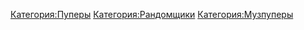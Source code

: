 {{Инфобокс для пуперов
|title2=Lonrefne
|image3=[[Файл:Lonrefne.jpg|thumb]]
|другие_ники=InFeRnAl_KiD
|сферы_творчества=RYTP, RYTPMV
|год_начала=201? год
|image4=
|имя_фамилия=Денис Романов (?)
|дата_рождения=
|место_проживания=
|ссылки=
*[https://www.youtube.com/lonrefne YouTube]
*[https://www.youtube.com/channel/UCEmPuGYVV9jSAU0fzH6UOcw Альт. канал]
*[https://vk.com/infernol_dick Группа ВК]
}}

{{DISPLAYTITLE:lonrefne}}
[[Категория:Пуперы]]
[[Категория:Рандомщики]]
[[Категория:Музпуперы]]
